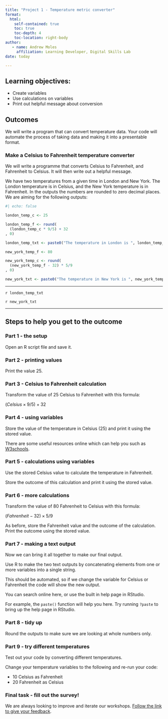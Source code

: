 ```yaml
---
title: "Project 1 - Temperature metric converter"
format: 
  html:
    self-contained: true
    toc: true
    toc-depth: 4
    toc-location: right-body
author:
   - name: Andrew Moles
     affiliation: Learning Developer, Digital Skills Lab
date: today    

---
```


## Learning objectives:
- Create variables
- Use calculations on variables
- Print out helpful message about conversion


## Outcomes

We will write a program that can convert temperature data. Your code will automate the process of taking data and making it into a presentable format. 

### Make a Celsius to Fahrenheit temperature converter

We will write a programme that converts Celsius to Fahrenheit, and Fahrenheit to Celsius. It will then write out a helpful message. 

We have two temperatures from a given time in London and New York. The London temperature is in Celsius, and the New York temperature is in Fahrenheit. In the outputs the numbers are rounded to zero decimal places. We are aiming for the following outputs: 

```r
#| echo: false

london_temp_c <- 25

london_temp_f <- round(
  (london_temp_c * 9/5) + 32
, 0)

london_temp_txt <- paste0("The temperature in London is ", london_temp_c, "°C, which is ", london_temp_f, "°F")

new_york_temp_f <- 80

new_york_temp_c <- round(
  (new_york_temp_f - 32) * 5/9
, 0)

new_york_txt <- paste0("The temperature in New York is ", new_york_temp_f, "°F, which is ", new_york_temp_c, "°C")
```

******

`r london_temp_txt`

`r new_york_txt`

******

## Steps to help you get to the outcome

### Part 1 - the setup
Open an R script file and save it.

### Part 2 - printing values

Print the value 25. 


### Part 3 - Celsius to Fahrenheit calculation

Transform the value of 25 Celsius to Fahrenheit with this formula:

$(Celsius \times 9/5) + 32$

### Part 4 - using variables

Store the value of the temperature in Celsius (25) and print it using the stored value.

::: {.callout-note appearance="simple"}
There are some useful resources online which can help you such as [W3schools](https://www.w3schools.com/r/r_variables.asp){target="_blank"}.
:::


### Part 5 - calculations using variables

Use the stored Celsius value to calculate the temperature in Fahrenheit. 

Store the outcome of this calculation and print it using the stored value. 

### Part 6 - more calculations

Transform the value of 80 Fahrenheit to Celsius with this formula:

$(Fahrenheit - 32) \times 5/9$

As before, store the Fahrenheit value and the outcome of the calculation. Print the outcome using the stored value. 

### Part 7 - making a text output

Now we can bring it all together to make our final output. 

Use R to make the two text outputs by concatenating elements from one or more variables into a single string.

This should be automated, so if we change the variable for Celsius or Fahrenheit the code will show the new output. 

::: {.callout-tip appearance="simple"}
You can search online here, or use the built in help page in RStudio. 

For example, the `paste()` function will help you here. Try running `?paste` to bring up the help page in RStudio. 
:::

### Part 8 - tidy up

Round the outputs to make sure we are looking at whole numbers only. 

### Part 9 - try different temperatures

Test out your code by converting different temperatures. 

Change your temperature variables to the following and re-run your code:

- 10 Celsius as Fahrenheit  
- 20 Fahrenheit as Celsius

### Final task - fill out the survey!

We are always looking to improve and iterate our workshops. [Follow the link to give your feedback](https://lse.eu.qualtrics.com/jfe/form/SV_0vJs5yGpF1F359I?coursename=R Projects 1: Temperature Metric Converter&topic=R&prog=DS&version=25-26){target="_blank"}.



